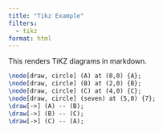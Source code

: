 ```yaml
---
title: "Tikz Example"
filters:
  - tikz
format: html
---
```


This renders TiKZ diagrams in markdown.


```.tikz
\node[draw, circle] (A) at (0,0) {A};
\node[draw, circle] (B) at (2,0) {B};
\node[draw, circle] (C) at (4,0) {C};
\node[draw, circle] (seven) at (5,0) {7};
\draw[->] (A) -- (B);
\draw[->] (B) -- (C);
\draw[->] (C) -- (A);
```